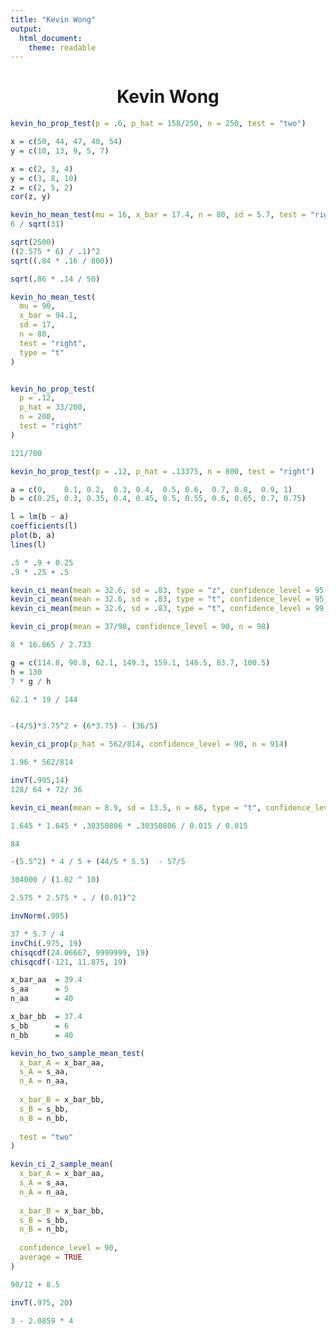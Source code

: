 ```yaml
---
title: "Kevin Wong"
output:
  html_document:
    theme: readable
---
```


<center><h1>Kevin Wong</h1></center>

```r
kevin_ho_prop_test(p = .6, p_hat = 158/250, n = 250, test = "two")
```

```r
x = c(50, 44, 47, 40, 54)
y = c(10, 13, 9, 5, 7)

x = c(2, 3, 4)
y = c(3, 8, 10)
z = c(2, 5, 2)
cor(z, y)


```

```r
kevin_ho_mean_test(mu = 16, x_bar = 17.4, n = 80, sd = 5.7, test = "right", type = "t")
6 / sqrt(31)

sqrt(2500)
((2.575 * 6) / .1)^2
sqrt((.84 * .16 / 800))

sqrt(.86 * .14 / 50)
```


```r
kevin_ho_mean_test(
  mu = 90,
  x_bar = 94.1,
  sd = 17,
  n = 80,
  test = "right",
  type = "t"
)


kevin_ho_prop_test(
  p = .12,
  p_hat = 33/200,
  n = 200,
  test = "right"
)

121/700
```




```r
kevin_ho_prop_test(p = .12, p_hat = .13375, n = 800, test = "right")
```


```r
a = c(0,    0.1, 0.2,  0.3, 0.4,  0.5, 0.6,  0.7, 0.8,  0.9, 1)
b = c(0.25, 0.3, 0.35, 0.4, 0.45, 0.5, 0.55, 0.6, 0.65, 0.7, 0.75)

l = lm(b ~ a)
coefficients(l)
plot(b, a)
lines(l)

.5 * .9 + 0.25
.9 * .25 + .5
```



```r
kevin_ci_mean(mean = 32.6, sd = .83, type = "z", confidence_level = 95, n = 49)
kevin_ci_mean(mean = 32.6, sd = .83, type = "t", confidence_level = 95, n = 49)
kevin_ci_mean(mean = 32.6, sd = .83, type = "t", confidence_level = 99, n = 49)

kevin_ci_prop(mean = 37/98, confidence_level = 90, n = 98)
```

```r
8 * 16.865 / 2.733

g = c(114.8, 90.8, 62.1, 149.3, 159.1, 146.5, 83.7, 100.5)
h = 130
7 * g / h

62.1 * 19 / 144



```


```r
-(4/5)*3.75^2 + (6*3.75) - (36/5)
```




















```r
kevin_ci_prop(p_hat = 562/814, confidence_level = 90, n = 914)
```



```r
1.96 * 562/814 
```


```r
invT(.995,14)
128/ 64 + 72/ 36


```

```r
kevin_ci_mean(mean = 8.9, sd = 13.5, n = 68, type = "t", confidence_level = 99)

1.645 * 1.645 * .30350806 * .30350806 / 0.015 / 0.015

84

-(5.5^2) * 4 / 5 + (44/5 * 5.5)  - 57/5
```



```r
304000 / (1.02 ^ 10)

2.575 * 2.575 * . / (0.01)^2

invNorm(.995)
```



```r
37 * 5.7 / 4
invChi(.975, 19)
chisqcdf(24.06667, 9999999, 19)
chisqcdf(-121, 11.875, 19)

```


```r
x_bar_aa  = 39.4
s_aa      = 5
n_aa      = 40

x_bar_bb  = 37.4
s_bb      = 6
n_bb      = 40

kevin_ho_two_sample_mean_test(
  x_bar_A = x_bar_aa,
  s_A = s_aa,
  n_A = n_aa,
  
  x_bar_B = x_bar_bb,
  s_B = s_bb,
  n_B = n_bb,
  
  test = "two"
)

kevin_ci_2_sample_mean(
  x_bar_A = x_bar_aa,
  s_A = s_aa,
  n_A = n_aa,
  
  x_bar_B = x_bar_bb,
  s_B = s_bb,
  n_B = n_bb,
  
  confidence_level = 90,
  average = TRUE
)

90/12 + 8.5

invT(.975, 20)

3 - 2.0859 * 4
```


